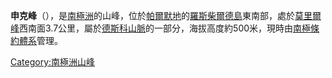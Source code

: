 {{coord|69|40|S|72|18|W|display=title}}

'''申克峰'''（{{lang-en|Schenck Peak}}），是[[南極洲|南極洲]]的山峰，位於[[帕爾默地|帕爾默地]]的[[羅斯柴爾德島|羅斯柴爾德島]]東南部，處於[[莫里爾峰|莫里爾峰]]西南面3.7公里，屬於[[德斯科山脈|德斯科山脈]]的一部分，海拔高度約500米，現時由[[南極條約體系|南極條約體系]]管理。

{{Antarctica-geo-stub}}
[[Category:南極洲山峰|Category:南極洲山峰]]